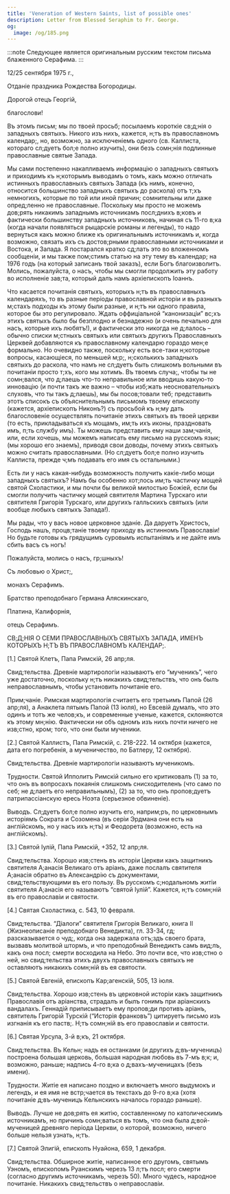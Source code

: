 ```yaml
---
title: 'Veneration of Western Saints, list of possible ones'
description: Letter from Blessed Seraphim to Fr. George.
og:
  image: /og/185.png
---
```


:::note
Следующее является оригинальным русским текстом письма блаженного Серафима.
:::

12/25 сентября 1975 г.,

Отданіе праздника Рождества Богородицы.

Дорогой отецъ Георгій,

благослови!

Въ этомъ письм; мы по твоей просьб; посылаемъ короткіе св;д;нія о западныхъ святыхъ. Никого изъ нихъ, кажется, н;тъ въ православномъ календар;, но, возможно, за исключеніемъ одного (св. Каллиста, котораго сл;дуетъ бол;е полно изучить), они безъ сомн;нія подлинные православные святые Запада.

Мы сами постепенно накапливаемъ информацію о западныхъ святыхъ и приходимъ къ н;которымъ выводамъ о томъ, какъ можно отличать истинныхъ православныхъ святыхъ Запада (къ нимъ, конечно, относится большинство западныхъ святыхъ до раскола) отъ т;хъ немногихъ, которые по той или иной причин; сомнительны или даже опред;ленно не православные. Поскольку мы просто не можемъ дов;рять никакимъ западнымъ источникамъ посл;днихъ в;ковъ и фактически большинству западныхъ источниковъ, начиная съ 11-го в;ка (когда начали появляться рыцарскіе романы и легенды), то надо вернуться какъ можно ближе къ оригинальнымъ источникамъ и, когда возможно, связать ихъ съ достов;рными православными источниками и Востока, и Запада. Я постарался кратко сд;лать это во вложенномъ сообщеніи, и мы также пом;стимъ статью на эту тему въ календар; на 1976 годъ (на который записанъ твой заказъ), если Богъ благоизволитъ. Молись, пожалуйста, о насъ, чтобы мы смогли продолжить эту работу во исполненіе зав;та, который далъ намъ архіепископъ Іоаннъ.

Что касается почитанія святыхъ, которыхъ н;тъ въ православныхъ календаряхъ, то въ разные періоды православной исторіи и въ разныхъ м;стахъ подходы къ этому были разные, и н;тъ ни одного правила, которое бы это регулировало. Ждать оффиціальной “канонизаціи” вс;хъ этихъ святыхъ было бы безплодно и безнадежно (и очень печально для насъ, которые ихъ любятъ!), и фактически это никогда не д;лалось – обычно списки м;стныхъ святыхъ или святыхъ другихъ Православныхъ Церквей добавляются къ православному календарю гораздо мен;е формально. Но очевидно также, поскольку есть все-таки н;которые вопросы, касающіеся, по меньшей м;р;, н;сколькихъ западныхъ святыхъ до раскола, что намъ не сл;дуетъ быть слишкомъ вольными въ почитаніи просто т;хъ, кого мы хотимъ. Въ твоемъ случа;, чтобы ты не сомн;вался, что д;лаешь что-то неправильное или вводишь какую-то инновацію (и почти такъ же важно – чтобы изб;жать неосновательныхъ слуховъ, что ты такъ д;лаешь), мы бы посов;товали теб; представить этотъ списокъ съ объяснительнымъ письмомъ твоему епископу (кажется, архіепископъ Никонъ?) съ просьбой къ н;му дать благословеніе осуществлять почитаніе этихъ святыхъ въ твоей церкви (то есть, прикладываться къ мощамъ, им;ть ихъ иконы, праздновать имъ, п;ть службу имъ). Ты можешь представить ему наши зам;чанія, или, если хочешь, мы можемъ написать ему письмо на русскомъ язык; (мы хорошо его знаемъ), приводя свои доводы, почему этихъ святыхъ можно считать православными. (Но сл;дуетъ бол;е полно изучить Каллиста, прежде ч;мъ подавать его имя съ остальными.)

Есть ли у насъ какая-нибудь возможность получить какіе-либо мощи западныхъ святыхъ? Намъ бы особенно хот;лось им;ть частичку мощей святой Схоластики, и мы почли бы великой милостью Божіей, если бы смогли получить частичку мощей святителя Мартина Турскаго или святителя Григорія Турскаго, или другихъ галльскихъ святыхъ (или вообще любыхъ святыхъ Запада!).

Мы рады, что у васъ новое церковное зданіе. Да даруетъ Христосъ, Господь нашъ, процв;таніе твоему приходу въ истинномъ Православіи! Но будьте готовы къ грядущимъ суровымъ испытаніямъ и не дайте имъ сбить васъ съ ногъ!

Пожалуйста, молись о насъ, гр;шныхъ!

Съ любовью о Христ;,

монахъ Серафимъ.

Братство преподобнаго Германа Аляскинскаго,

Платина, Калифорнія,

отецъ Серафимъ.

СВ;Д;НІЯ О СЕМИ ПРАВОСЛАВНЫХЪ СВЯТЫХЪ ЗАПАДА, ИМЕНЪ КОТОРЫХЪ Н;ТЪ ВЪ ПРАВОСЛАВНОМЪ КАЛЕНДАР;.

[1.] Святой Клетъ, Папа Римскій, 26 апр;ля.

Свид;тельства. Древніе мартирологіи называютъ его “мученикъ”, чего уже достаточно, поскольку н;тъ никакихъ свид;тельствъ, что онъ былъ неправославнымъ, чтобы установить почитаніе его.

Прим;чаніе. Римская мартирологія считаетъ его третьимъ Папой (26 апр;ля), а Анаклета пятымъ Папой (13 іюля), но Евсевій думалъ, что это одинъ и тотъ же челов;къ, и современные ученые, кажется, склоняются къ этому мн;нію. Фактически ни объ одномъ изъ нихъ почти ничего не изв;стно, кром; того, что они были мученики.

[2.] Святой Каллистъ, Папа Римскій, с. 218-222. 14 октября (кажется, дата его погребенія, а мученичество, по Батлеру, 12 октября).

Свид;тельства. Древніе мартирологіи называютъ мученикомъ.

Трудности. Святой Ипполитъ Римскій сильно его критиковалъ (1) за то, что онъ въ вопросахъ покаянія слишкомъ снисходителенъ (что само по себ; не д;лаетъ его неправильнымъ), (2) за то, что онъ пропов;дуетъ патрипассіанскую ересь Ноэта (серьезное обвиненіе).

Выводъ. Сл;дуетъ бол;е полно изучить его, наприм;ръ, по церковнымъ исторіямъ Сократа и Созомена (въ серіи Эрдмана они есть на англійскомъ, но у насъ ихъ н;тъ) и Феодорета (возможно, есть на англійскомъ).

[3.] Святой Іулій, Папа Римскій, +352, 12 апр;ля.

Свид;тельства. Хорошо изв;стенъ въ исторіи Церкви какъ защитникъ святителя А;анасія Великаго отъ аріанъ, даже послалъ святителя А;анасія обратно въ Александрію съ документами, свид;тельствующими въ его пользу. Въ русскомъ с;нодальномъ житіи святителя А;анасія его называютъ “святой Іулій”. Кажется, н;тъ сомн;ній въ его православіи и святости.

[4.] Святая Схоластика, с. 543, 10 февраля.

Свид;тельства. “Діалоги” святителя Григорія Великаго, книга II (Жизнеописаніе преподобнаго Венедикта), гл. 33-34, гд; разсказывается о чуд;, когда она задержала отъ;здъ своего брата, вызвавъ молитвой штормъ, и что преподобный Венедиктъ самъ вид;лъ, какъ она посл; смерти восходила на Небо. Это почти все, что изв;стно о ней, но свид;тельства этихъ двухъ православныхъ святыхъ не оставляютъ никакихъ сомн;ній въ ея святости.

[5.] Святой Евгеній, епископъ Кар;агенскій, 505, 13 іюля.

Свид;тельства. Хорошо изв;стенъ въ церковной исторіи какъ защитникъ Православія отъ аріанства, страдалъ и былъ гонимъ при аріанскихъ вандалахъ. Геннадій приписываетъ ему пропов;ди противъ аріанъ, святитель Григорій Турскій (“Исторія франковъ”) цитируетъ письмо изъ изгнанія къ его паств;. Н;тъ сомн;ній въ его православіи и святости.

[6.] Святая Урсула, 3-й в;къ, 21 октября.

Свид;тельства. Въ Кельн; надъ ея останками (и другихъ д;въ-мученицъ) построена большая церковь, большая народная любовь въ 7-мъ в;к; и, возможно, раньше; надпись 4-го в;ка о д;вахъ-мученицахъ (безъ имени).

Трудности. Житіе ея написано поздно и включаетъ много выдумокъ и легендъ, и ея имя не встр;чается въ текстахъ до 9-го в;ка (хотя почитаніе д;въ-мученицъ Кельнскихъ началось гораздо раньше).

Выводъ. Лучше не дов;рять ея житію, составленному по католическимъ источникамъ, но причинъ сомн;ваться въ томъ, что она была д;вой-мученицей древняго періода Церкви, о которой, возможно, ничего больше нельзя узнать, н;тъ.

[7.] Святой Элигій, епископъ Нуайона, 659, 1 декабря.

Свид;тельства. Обширное житіе, написанное его другомъ, святымъ Уэномъ, епископомъ Руанскимъ черезъ 13 л;тъ посл; его смерти (согласно другимъ источникамъ, черезъ 50). Много чудесъ, народное почитаніе. Никакихъ свид;тельствъ о неправославіи.
